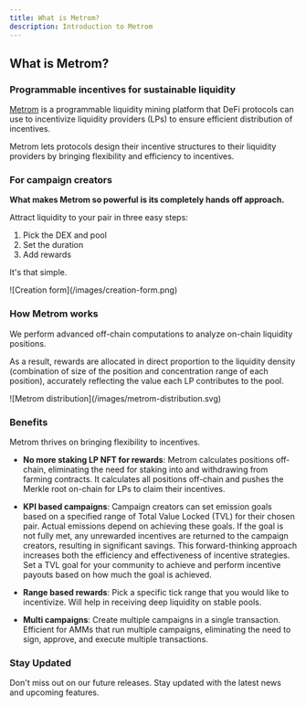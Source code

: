 ```yaml
---
title: What is Metrom?
description: Introduction to Metrom
---
```


## What is Metrom?

### Programmable incentives for sustainable liquidity

[Metrom](https://metrom.xyz) is a programmable liquidity mining platform that
DeFi protocols can use to incentivize liquidity providers (LPs) to ensure
efficient distribution of incentives.

Metrom lets protocols design their incentive structures to their liquidity
providers by bringing flexibility and efficiency to incentives.

### For campaign creators

**What makes Metrom so powerful is its completely hands off approach.**

Attract liquidity to your pair in three easy steps:

1.  Pick the DEX and pool
2.  Set the duration
3.  Add rewards

It's that simple.

<div className="mediaWrapper">![Creation form](/images/creation-form.png)</div>

### How Metrom works

We perform advanced off-chain computations to analyze on-chain liquidity
positions.

As a result, rewards are allocated in direct proportion to the liquidity density
(combination of size of the position and concentration range of each position),
accurately reflecting the value each LP contributes to the pool.

<div className="mediaWrapper">
    ![Metrom distribution](/images/metrom-distribution.svg)
</div>

### Benefits

Metrom thrives on bringing flexibility to incentives.

- **No more staking LP NFT for rewards**: Metrom calculates positions off-chain,
  eliminating the need for staking into and withdrawing from farming contracts.
  It calculates all positions off-chain and pushes the Merkle root on-chain for
  LPs to claim their incentives.

- **KPI based campaigns**: Campaign creators can set emission goals based on a
  specified range of Total Value Locked (TVL) for their chosen pair. Actual
  emissions depend on achieving these goals. If the goal is not fully met, any
  unrewarded incentives are returned to the campaign creators, resulting in
  significant savings. This forward-thinking approach increases both the
  efficiency and effectiveness of incentive strategies. Set a TVL goal for your
  community to achieve and perform incentive payouts based on how much the goal
  is achieved.

- **Range based rewards**: Pick a specific tick range that you would like to
  incentivize. Will help in receiving deep liquidity on stable pools.

- **Multi campaigns**: Create multiple campaigns in a single transaction.
  Efficient for AMMs that run multiple campaigns, eliminating the need to sign,
  approve, and execute multiple transactions.

### Stay Updated

Don't miss out on our future releases. Stay updated with the latest news and
upcoming features.
